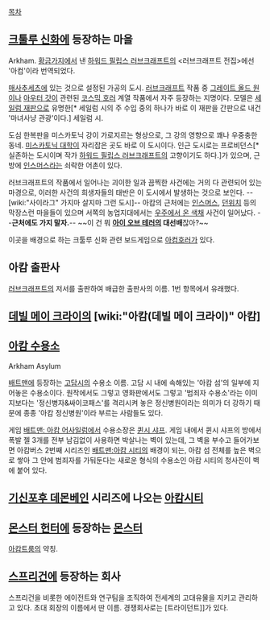 [[목차]]

== [[크툴루 신화]]에 등장하는 마을 ==
Arkham. [[황금가지]]에서 낸 [[하워드 필립스 러브크래프트]]의 <러브크래프트 전집>에선 '아컴'이라 번역되었다.

[[매사추세츠]]에 있는 것으로 설정된 가공의 도시. [[러브크래프트]] 작품 중 [[그레이트 올드 원]]이나 [[아우터 갓]]이 관련된 [[코스믹 호러]] 계열 작품에서 자주 등장하는 지명이다. 모델은 [[세일럼 재판]]으로 유명한[* 세일럼 시의 주 수입 중의 하나가 바로 이 재판을 간판으로 내건 '마녀사냥 관광'이다.] 세일럼 시.

도심 한복판을 미스카토닉 강이 가로지르는 형상으로, 그 강의 영향으로 꽤나 우중충한 동네. [[미스카토닉 대학]]이 자리잡은 곳도 바로 이 도시이다. 인근 도시로는 프로비던스[* 실존하는 도시이며 작가 [[하워드 필립스 러브크래프트]]의 고향이기도 하다.]가 있으며, 근방에 [[인스머스]]라는 쇠락한 어촌이 있다.

러브크래프트의 작품에서 일어나는 괴이한 일과 끔찍한 사건에는 거의 다 관련되어 있는 마경으로, 이러한 사건의 희생자들의 태반은 이 도시에서 발생하는 것으로 보인다. --[wiki:"사이라그" 가지마 살지마 그런 도시]--
아캄의 근처에는 [[인스머스]], [[던위치]] 등의 막장스런 마을들이 있으며 서쪽의 농업지대에서는 [[우주에서 온 색채]] 사건이 일어났다. --'''근처에도 가지 말자.'''-- ~~이 건 뭐 '''[[아이 오브 테러]]의 대선배'''잖아?~~

이곳을 배경으로 하는 크툴루 신화 관련 보드게임으로 [[아컴호러]]가 있다.

== 아캄 출판사 == 
[[러브크래프트]]의 저서를 출판하여 배급한 출판사의 이름. 1번 항목에서 유래했다.

== [[데빌 메이 크라이]]의 [wiki:"아캄(데빌 메이 크라이)" 아캄] ==

== [[아캄 수용소]] ==
Arkham Asylum

[[배트맨]]에 등장하는 [[고담]]시의 수용소 이름. 고담 시 내에 속해있는 '아캄 섬'의 일부에 지어놓은 수용소이다. 원작에서도 그렇고 영화판에서도 그렇고 '범죄자 수용소'라는 이미지보다는 '정신병자&싸이코패스'를 격리시켜 놓은 정신병원이라는 의미가 더 강하기 때문에 종종 '아캄 정신병원'이라 부르는 사람들도 있다.

게임 [[배트맨: 아캄 어사일럼]]에서 수용소장은 [[퀸시 샤프]]. 게임 내에서 퀸시 샤프의 방에서 폭발 젤 3개를 전부 남김없이 사용하면 박살나는 벽이 있는데, 그 벽을 부수고 들어가보면 아캄버스 2번째 시리즈인 [[배트맨:아캄 시티]]의 배경이 되는, 아캄 섬 전체를 높은 벽으로 쌓아 그 안에 범죄자를 가둬둔다는 새로운 형식의 수용소인 아캄 시티의 청사진이 벽에 붙어 있다. 

== [[기신포후 데몬베인]] 시리즈에 나오는 [[아캄시티]] ==

== [[몬스터 헌터]]에 등장하는 [[몬스터]] ==
[[아캄트룸]]의 약칭.

== [[스프리건]]에 등장하는 회사 ==
스프리건을 비롯한 에이전트와 연구팀을 조직하여 전세계의 고대유물을 지키고 관리하고 있다. 초대 회장의 이름에서 딴 이름. 경쟁회사로는 [트라이던트]]가 있다.
